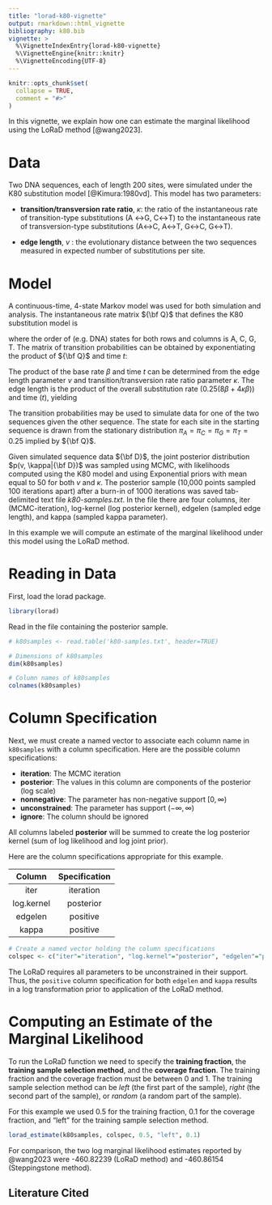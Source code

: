 ```yaml
---
title: "lorad-k80-vignette"
output: rmarkdown::html_vignette
bibliography: k80.bib 
vignette: >
  %\VignetteIndexEntry{lorad-k80-vignette}
  %\VignetteEngine{knitr::knitr}
  %\VignetteEncoding{UTF-8}
---
```


```r
knitr::opts_chunk$set(
  collapse = TRUE,
  comment = "#>"
)
```

In this vignette, we explain how one can estimate the marginal likelihood using the LoRaD method [@wang2023].

# Data

Two DNA sequences, each of length 200 sites, were simulated under the K80 substitution model [@Kimura:1980vd]. This model has two parameters:

* **transition/transversion rate ratio**, $\kappa$: the ratio of the instantaneous rate of transition-type substitutions (A $\leftrightarrow$G, C$\leftrightarrow$T) to the instantaneous rate of transversion-type substitutions (A$\leftrightarrow$C, A$\leftrightarrow$T, G$\leftrightarrow$C, G$\leftrightarrow$T). 

* **edge length**, $v$ : the evolutionary distance between the two sequences measured in expected number of substitutions per site.

# Model

A continuous-time, 4-state Markov model was used for both simulation and analysis. The instantaneous rate matrix ${\bf Q}$ that defines the K80 substitution model is
```{=latex}
\begin{align}
{\bf Q} &= \left[ \begin{array}{cccc} 
-\beta(\kappa + 2) & \beta              & \kappa \beta       & \beta              \\
\beta              & -\beta(\kappa + 2) & \beta              & \kappa \beta       \\
\kappa \beta       & \beta              & -\beta(\kappa + 2) & \beta              \\
\beta              & \kappa \beta       & \beta              & -\beta(\kappa + 2) \\
\end{array} \right],
\end{align}
```
where the order of (e.g. DNA) states for both rows and columns is A, C, G, T. The matrix of transition probabilities can be obtained by exponentiating the product of ${\bf Q}$ and time $t$:
```{=latex}
\begin{align}
{\bf P} &= e^{{\bf Q}t}.
\end{align}
```
The product of the base rate $\beta$ and time $t$ can be determined from the edge length parameter $v$ and transition/transversion rate ratio parameter $\kappa$. The edge length is the product of the overall substitution rate ($0.25 (8 \beta + 4 \kappa \beta)$) and time ($t$), yielding
```{=latex}
\begin{align}
v &= 2 \beta t + \kappa \beta t \\
\beta t &= \frac{v}{2 + \kappa}
\end{align}
```

The transition probabilities may be used to simulate data for one of the two sequences given the other sequence. The state for each site in the starting sequence is drawn from the stationary distribution $\pi_A=\pi_C=\pi_G=\pi_T=0.25$ implied by ${\bf Q}$. 

Given simulated sequence data ${\bf D}$, the joint posterior distribution $p(v, \kappa|{\bf D})$ was sampled using MCMC, with likelihoods computed using the K80 model and using Exponential priors with mean equal to 50 for both $v$ and $\kappa$. The posterior sample (10,000 points sampled 100 iterations apart) after a burn-in of 1000 iterations was saved tab-delimited text file _k80-samples.txt_. In the file there are four columns, iter (MCMC-iteration), log-kernel (log posterior kernel), edgelen (sampled edge length), and kappa (sampled kappa parameter). 

In this example we will compute an estimate of the marginal likelihood under this model using the LoRaD method.

# Reading in Data

First, load the lorad package.

```r
library(lorad)
```

Read in the file containing the posterior sample.

```r
# k80samples <- read.table('k80-samples.txt', header=TRUE)

# Dimensions of k80samples
dim(k80samples)

# Column names of k80samples
colnames(k80samples)
```

# Column Specification 

Next, we must create a named vector to associate each column name in `k80samples` with a column specification. Here are the possible column specifications:

* **iteration**: The MCMC iteration
* **posterior**: The values in this column are components of the posterior (log scale)
* **nonnegative**: The parameter has non-negative support $[0,\infty)$
* **unconstrained**: The parameter has support $(-\infty,\infty)$
* **ignore**: The column should be ignored

All columns labeled **posterior** will be summed to create the log posterior kernel (sum of log likelihood and log joint prior). 

Here are the column specifications appropriate for this example.

| Column     | Specification |
| :--------: | :-----------: |
| iter       |  iteration    |
| log.kernel |  posterior    |
| edgelen    | positive   |
| kappa      | positive   |

```r
# Create a named vector holding the column specifications
colspec <- c("iter"="iteration", "log.kernel"="posterior", "edgelen"="positive", "kappa"="positive")
```

The LoRaD requires all parameters to be unconstrained in their support. Thus, the `positive` column specification for both `edgelen` and `kappa` results in a log transformation prior to application of the LoRaD method.

# Computing an Estimate of the Marginal Likelihood

To run the LoRaD function we need to specify the **training fraction**, the **training sample selection method**, and the **coverage fraction**. The training fraction and the coverage fraction must be between 0 and 1. The training sample selection method can be _left_ (the first part of the sample), _right_ (the second part of the sample), or _random_ (a random part of the sample).

For this example we used 0.5 for the training fraction, 0.1 for the coverage fraction, and "left" for the training sample selection method. 

```r
lorad_estimate(k80samples, colspec, 0.5, "left", 0.1)
```

For comparison, the two log marginal likelihood estimates reported by @wang2023 were -460.82239 (LoRaD method) and -460.86154 (Steppingstone method).

## Literature Cited
